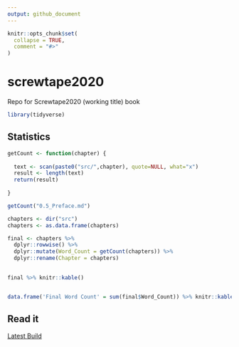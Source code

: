 ```yaml
---
output: github_document
---
```


<!-- README.md is generated from README.Rmd. Please edit that file -->

```r
knitr::opts_chunk$set(
  collapse = TRUE,
  comment = "#>"
)
```

# screwtape2020

<!-- badges: start -->
<!-- badges: end -->


Repo for Screwtape2020 (working title) book
```r
library(tidyverse)
```

## Statistics

```r
getCount <- function(chapter) {
  
  text <- scan(paste0("src/",chapter), quote=NULL, what="x")
  result <- length(text)
  return(result)
  
}
```


```r
getCount("0.5_Preface.md")
```


```r
chapters <- dir("src") 
chapters <- as.data.frame(chapters)

final <- chapters %>%
  dplyr::rowwise() %>% 
  dplyr::mutate(Word_Count = getCount(chapters)) %>% 
  dplyr::rename(Chapter = chapters)
 

final %>% knitr::kable()



```
```r
data.frame('Final Word Count' = sum(final$Word_Count)) %>% knitr::kable()
```


## Read it
[Latest Build](book/final_book.html)

